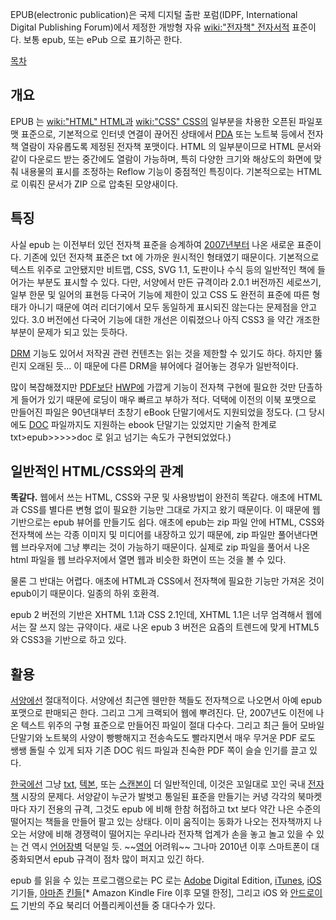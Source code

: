 EPUB(electronic publication)은 국제 디지털 출판 포럼(IDPF, International Digital Publishing Forum)에서 제정한 개방형 자유 [[wiki:"전자책" 전자서적]] 표준이다. 보통 epub, 또는 ePub 으로 표기하곤 한다.

[[목차]]
== 개요 ==
EPUB 는 [[wiki:"HTML" HTML]]과 [[wiki:"CSS" CSS]]의 일부분을 차용한 오픈된 파일포맷 표준으로, 기본적으로 인터넷 연결이 끊어진 상태에서 [[PDA]] 또는 노트북 등에서 전자책 열람이 자유롭도록 제정된 전자책 포맷이다. HTML 의 일부분이므로 HTML 문서와 같이 다운로드 받는 중간에도 열람이 가능하며, 특히 다양한 크기와 해상도의 화면에 맞춰 내용물의 표시를 조정하는 Reflow 기능이 중점적인 특징이다. 기본적으로는 HTML 로 이뤄진 문서가 ZIP 으로 압축된 모양새이다.

== 특징 ==
사실 epub 는 이전부터 있던 전자책 표준을 승계하여 [[2007년]]부터 나온 새로운 표준이다. 기존에 있던 전자책 표준은 txt 에 가까운 원시적인 형태였기 때문이다. 기본적으로 텍스트 위주로 고안됐지만 비트맵, CSS, SVG 1.1, 도판이나 수식 등의 일반적인 책에 들어가는 부분도 표시할 수 있다. 다만, 서양에서 만든 규격이라 2.0.1 버전까진 세로쓰기, 일부 한문 및 일어의 표현등 다국어 기능에 제한이 있고 CSS 도 완전히 표준에 따른 형태가 아니기 때문에 여러 리더기에서 모두 동일하게 표시되진 않는다는 문제점을 안고 있다. 3.0 버전에선 다국어 기능에 대한 개선은 이뤄졌으나 아직 CSS3 을 약간 개조한 부분이 문제가 되고 있는 듯하다.

[[DRM]] 기능도 있어서 저작권 관련 컨텐츠는 읽는 것을 제한할 수 있기도 하다. 하지만 뚫린지 오래된 듯... 이 때문에 다른 DRM을 뷰어에다 걸어놓는 경우가 일반적이다.

많이 복잡해졌지만 [[PDF]]보단 [[HWP]]에 가깝게 기능이 전자책 구현에 필요한 것만 단촐하게 들어가 있기 때문에 로딩이 매우 빠르고 부하가 적다. 덕택에 이전의 이북 포맷으로 만들어진 파일은 90년대부터 초창기 eBook 단말기에서도 지원되었을 정도다. (그 당시에도 [[DOC]] 파일까지도 지원하는 ebook 단말기는 있었지만 기술적 한계로 txt>epub>>>>>doc 로 읽고 넘기는 속도가 구현되었었다.) 

== 일반적인 HTML/CSS와의 관계 ==
'''똑같다.''' 웹에서 쓰는 HTML, CSS와 구문 및 사용방법이 완전히 똑같다. 애초에 HTML과 CSS를 별다른 변형 없이 필요한 기능만 그대로 가지고 왔기 때문이다. 이 때문에 웹 기반으로는 epub 뷰어를 만들기도 쉽다. 애초에 epub는 zip 파일 안에 HTML, CSS와 전자책에 쓰는 각종 이미지 및 미디어를 내장하고 있기 때문에, zip 파일만 풀어낸다면 웹 브라우저에 그냥 뿌리는 것이 가능하기 때문이다. 실제로 zip 파일을 풀어서 나온 html 파일을 웹 브라우저에서 열면 웹과 비슷한 화면이 뜨는 것을 볼 수 있다. 

물론 그 반대는 어렵다. 애초에 HTML과 CSS에서 전자책에 필요한 기능만 가져온 것이 epub이기 때문이다. 일종의 하위 호환격. 

epub 2 버전의 기반은 XHTML 1.1과 CSS 2.1인데, XHTML 1.1은 너무 엄격해서 웹에서는 잘 쓰지 않는 규약이다. 새로 나온 epub 3 버전은 요즘의 트렌드에 맞게 HTML5와 CSS3을 기반으로 하고 있다. 

== 활용 ==
[[서양]]에선 절대적이다. 서양에선 최근엔 웬만한 책들도 전자책으로 나오면서 아예 epub 포맷으로 판매되곤 한다. 그리고 그게 크랙되어 웹에 뿌려진다. 단, 2007년도 이전에 나온 텍스트 위주의 구형 표준으로 만들어진 파일이 절대 다수다. 그리고 최근 들어 모바일 단말기와 노트북의 사양이 빵빵해지고 전송속도도 빨라지면서 매우 무거운 PDF 로도 쌩쌩 돌릴 수 있게 되자 기존 DOC 워드 파일과 친숙한 PDF 쪽이 슬슬 인기를 끌고 있다.

[[한국]]에선 그냥 [[txt]], [[텍본]], 또는 [[스캔본]]이 더 일반적인데, 이것은 꼬일대로 꼬인 국내 [[전자책]] 시장의 문제다. 서양같이 누군가 발벗고 통일된 표준을 만들기는 커녕 각각의 북마켓마다 자기 전용의 규격, 그것도 epub 에 비해 한참 허접하고 txt 보다 약간 나은 수준의 떨어지는 책들을 만들어 팔고 있는 상태다. 이미 움직이는 동화가 나오는 전자책까지 나오는 서양에 비해 경쟁력이 떨어지는 우리나라 전자책 업계가 손을 놓고 놀고 있을 수 있는 건 역시 [[언어장벽]] 덕분일 듯. ~~[[영어]] 어려워~~ 그나마 2010년 이후 스마트폰이 대중화되면서 epub 규격이 점차 많이 퍼지고 있긴 하다.

epub 를 읽을 수 있는 프로그램으로는 PC 로는 [[Adobe]] Digital Edition, [[iTunes]], [[iOS]] 기기들, [[아마존]] [[킨들]][* Amazon Kindle Fire 이후 모델 한정], 그리고 iOS 와 [[안드로이드]] 기반의 주요 북리더 어플리케이션들 중 대다수가 있다.
